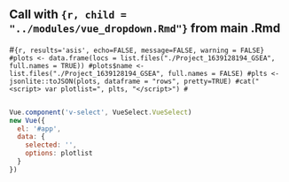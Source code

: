 ## Call with  ```{r, child = "../modules/vue_dropdown.Rmd"}``` from main .Rmd


#```{r, results='asis', echo=FALSE, message=FALSE, warning = FALSE}
#plots <- data.frame(locs = list.files("./Project_1639128194_GSEA", full.names = TRUE))
#plots$name <-list.files("./Project_1639128194_GSEA", full.names = FALSE)
#plts <- jsonlite::toJSON(plots, dataframe = "rows", pretty=TRUE)
#cat("<script> var plotlist=", plts, "</script>")
#```

```{=html}
<!-- include VueJS first -->
<script src="https://unpkg.com/vue@latest"></script>
<!-- use the latest vue-select release -->
<script src="https://unpkg.com/vue-select@latest"></script>
<link rel="stylesheet" href="https://unpkg.com/vue-select@latest/dist/vue-select.css">

<div id="app">
   <div class="col-lg-6">
  <v-select label="name" :options="options" :reduce="option => option.locs" v-model="selected" placeholder="Select a gene"></v-select>
  </div>
<img :src="selected"></img>
</div>
```

```js
Vue.component('v-select', VueSelect.VueSelect)
new Vue({
  el: '#app',
  data: {
    selected: '',
    options: plotlist
  }
})
```
